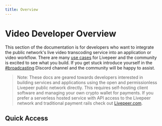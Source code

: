 ```yaml
---
title: Overview
---
```


# Video Developer Overview

This section of the documentation is for developers who want to integrate the
public network's live video transcoding service into an application or video
workflow. There are many
[use cases](/docs/video-developers/core-concepts/use-cases) for Livepeer and the
community is excited to see what you build. If you get stuck introduce yourself
in the [#broadcasting](https://discord.gg/8Vr6B2qERb) Discord channel and the
community will be happy to assist.

> Note: These docs are geared towards developers interested in building services
> and applications using the open and permissionless Livepeer public network
> directly. This requires self-hosting client software and managing your own
> crypto wallet for payments. If you prefer a serverless hosted service with API
> access to the Livepeer network and traditional payment rails check out
> [Livepeer.com](https://livepeer.com).

## Quick Access

<DocsCardsContainer>
  <DocsCard
    key={1}
    title="Getting Started"
    description="A hands-on introduction to Livepeer for video developers. Recommended for all
new users."
    href="/docs/video-developers/getting-started/overview"
  />
  <DocsCard
    key={2}
    title="How-to Guides"
    description="Practical step-by-step guides to help you achieve a specific goal."
    href="/docs/video-developers/how-to-guides/overview"
  />
  <DocsCard
    key={3}
    title="Core Concepts"
    description="Big-picture explanations of higher-level Livepeer development concepts."
    href="/docs/video-developers/core-concepts/overview"
  />
  <DocsCard
    key={4}
    title="Reference"
    description="Covers tools, components, commands and resources. Most useful when you need detailed information about Livepeer broadcasting APIs."
    href="/docs/video-developers/reference/overview"
  />

</DocsCardsContainer>
